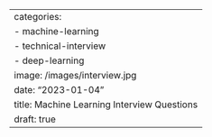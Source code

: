 ---
categories:
  - machine-learning
  - technical-interview
  - deep-learning
image: /images/interview.jpg
date: "2023-01-04"
title: Machine Learning Interview Questions
draft: true
---